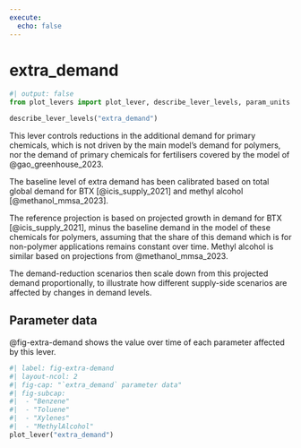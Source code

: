 ```yaml
---
execute:
  echo: false
---
```


# extra_demand {#sec-extra-demand}

```python
#| output: false
from plot_levers import plot_lever, describe_lever_levels, param_units
```

```python
describe_lever_levels("extra_demand")
```

This lever controls reductions in the additional demand for primary chemicals, which is not driven by the main model's demand for polymers, nor the demand of primary chemicals for fertilisers covered by the model of @gao_greenhouse_2023.

The baseline level of extra demand has been calibrated based on total global demand for BTX [@icis_supply_2021] and methyl alcohol [@methanol_mmsa_2023].

The reference projection is based on projected growth in demand for BTX [@icis_supply_2021], minus the baseline demand in the model of these chemicals for polymers, assuming that the share of this demand which is for non-polymer applications remains constant over time.  Methyl alcohol is similar based on projections from @methanol_mmsa_2023.

The demand-reduction scenarios then scale down from this projected demand proportionally, to illustrate how different supply-side scenarios are affected by changes in demand levels.

<!-- Beyond this, @meng_planet_2023 consider projected additional demand for BTX and methyl alcohol due to new low-carbon technologies such as wind turbines and solar PV. -->

## Parameter data

@fig-extra-demand shows the value over time of each parameter affected by this lever.

```python
#| label: fig-extra-demand
#| layout-ncol: 2
#| fig-cap: "`extra_demand` parameter data"
#| fig-subcap:
#|  - "Benzene"
#|  - "Toluene"
#|  - "Xylenes"
#|  - "MethylAlcohol"
plot_lever("extra_demand")
```
